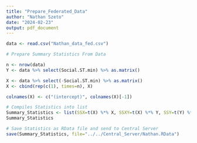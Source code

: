 ---
title: "Prepare_Federated_Data"
author: "Nathan Szeto"
date: "2024-02-23"
output: pdf_document
---

```{r}
data <- read.csv("Nathan_data_fed.csv")

# Prepare Summary Statistics From Data

n <- nrow(data)
Y <- data %>% select(Social.ST.min) %>% as.matrix()

X <- data %>% select(-Social.ST.min) %>% as.matrix()
X <- cbind(rep(c(1), times=n), X)

colnames(X) <- c("(intercept)", colnames(X)[-1])

# Compiles Statistics into list
Summary_Statistics <- list(SSX=t(X) %*% X, SSXY=t(X) %*% Y, SSY=t(Y) %*% Y, y_bar=mean(Y), n=n)
Summary_Statistics

# Save Statistics as RData file and send to Central Server
save(Summary_Statistics, file="../../Central_Server/Nathan.RData")

```
